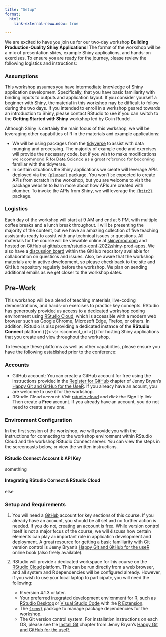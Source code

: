 ```yaml
---
title: "Setup"
format: 
  html:
    link-external-newwindow: true

---
```


We are excited to have you join us for our two-day workshop **Building Production-Quality Shiny Applications**! The format of the workshop will be a mix of presentation slides, example Shiny applications, and hands-on exercises. To ensure you are ready for the journey, please review the following logistics and instructions:

### Assumptions

This workshop assumes you have intermediate knowledge of Shiny application development. Specifically, that you have basic familiarity with binding inputs to outputs and application layout. If you consider yourself a beginner with Shiny, the material in this workshop may be difficult to follow during the two days. If you intended to enroll in a  workshop geared towards an introduction to Shiny, please contact RStudio to see if you can switch to the **Getting Started with Shiny** workshop led by Colin Rundel. 

Although Shiny is certainly the main focus of this workshop, we will be leveraging other capabilities of R in the materials and example applications:

* We will be using packages from the [tidyverse](https://www.tidyverse.org/) to assist with data munging and processing. The majority of example code and exercises will provide the necessary code, but if you wish to make modifications we recommend [R for Data Science](https://r4ds.had.co.nz/) as a great reference for becoming familiar with the tidyverse.
* In certain situations the Shiny applications we create will leverage APIs deployed via the [`{plumber}`](https://www.rplumber.io/) package. You won't be expected to create APIs from scratch in the workshop, but you are welcome to visit the package website to learn more about how APIs are created with plumber. To invoke the APIs from Shiny, we will leverage the [`{httr2}`](https://httr2.r-lib.org/) package.

### Logistics

Each day of the workshop will start at 9 AM and end at 5 PM, with multiple coffee breaks and a lunch break throughout. I will be presenting the majority of the content, but we have an amazing collection of five teaching assistants ready to assist with any technical issues or questions. All materials for the course will be viewable online at [shinyprod.com](https://shinyprod.com) and hosted on GitHub at [github.com/rstudio-conf-2022/shiny-prod-apps](https://github.com/rstudio-conf-2022/shiny-prod-apps). We also have a [discussion board](https://github.com/rstudio-conf-2022/shiny-prod-apps/discussions) within the GitHub repository available for collaboration on questions and issues. Also, be aware that the workshop materials are in active development, so please check back to the site and GitHub repository regularly before the workshop. We plan on sending additional emails as we get closer to the workshop dates.

## Pre-Work

This workshop will be a blend of teaching materials, live-coding demonstrations, and hands-on exercises to practice key concepts. RStudio has generously provided us access to a dedicated workshop coding environment using [RStudio Cloud](https://rstudio.cloud), which is accessible with a modern web browser such as Google Chrome, Microsoft Edge, Firefox, or others. In addition, RStudio is also providing a dedicated instance of the **RStudio Connect** platform ({{< var rsconnect_url >}}) for hosting Shiny applications that you create and view throughout the workshop. 

To leverage these platforms as well as other capabilities, please ensure you have the following established prior to the conference:

### Accounts 

* GitHub account: You can create a GitHub account for free using the instructions provided in the [Register for GitHub](https://happygitwithr.com/github-acct.html#github-acct) chapter of Jenny Bryan's [Happy Git and GitHub for the UseR](https://happygitwithr.com/index.html). If you already have an acount, you are welcome to use it for the workshop.
* RStudio Cloud account: Visit [rstudio.cloud](https://rstudio.cloud) and click the Sign Up link. Then create a **Free** account. If you already have an account, you do not need to create a new one.

### Environment Configuration

In the first session of the workshop, we will provide you with the instructions for connecting to the workshop environment within RStudio Cloud and the workshop RStudio Connect server. You can view the steps in the screencasts below, or view the written instructions.

::: {.panel-tabset}

#### RStudio Connect Account & API Key

something

#### Integrating RStudio Connect & RStudio Cloud

else

:::



### Setup and Requirements

1. You will need a [GitHub](https://github.com) account for key sections of this course. If you already have an account, you should be all set and no further action is needed. If you do not, creating an account is free. While version control itself is not a major focus of the course, we will discuss how certain elements can play an important role in application development and deployment. A great resource for getting a basic familiarity with Git version control is Jenny Bryan's [Happy Git and GitHub for the useR](https://happygitwithr.com/index.html) online book (also freely available).
1. RStudio will provide a dedicated workspace for this course on the [RStudio Cloud](https://rstudio.cloud/) platform. This can be run directly from a web browser, and all system and R dependencies will be configured already. However, if you wish to use your local laptop to participate, you will need the following:

     * R version 4.1.3 or later. 
     * Your preferred integrated development environment for R, such as [RStudio Desktop](https://www.rstudio.com/products/rstudio/download/) or [Visual Studio Code](https://code.visualstudio.com/) with the [R Extension](https://marketplace.visualstudio.com/items?itemName=REditorSupport.r).
     * The [`{renv}`](https://rstudio.github.io/renv/) package to manage package dependencies for the workshop. 
     * The Git version control system. For installation instructions on each OS, please see the [Install Git](https://happygitwithr.com/install-git.html) chapter from Jenny Bryan's [Happy Git and GitHub for the useR](https://happygitwithr.com/index.html).